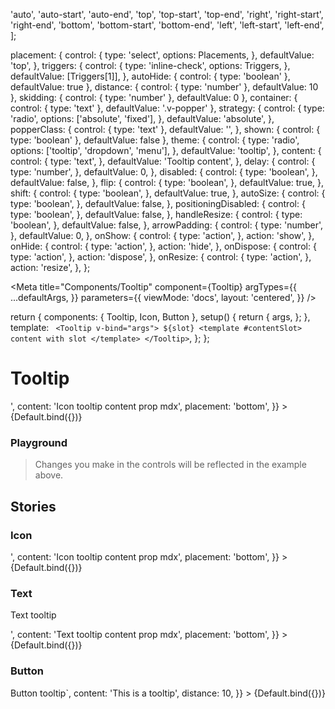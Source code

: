 

  'auto',
  'auto-start',
  'auto-end',
  'top',
  'top-start',
  'top-end',
  'right',
  'right-start',
  'right-end',
  'bottom',
  'bottom-start',
  'bottom-end',
  'left',
  'left-start',
  'left-end',
];

  placement: {
    control: {
      type: 'select',
      options: Placements,
    },
    defaultValue: 'top',
  },
  triggers: {
    control: {
      type: 'inline-check',
      options: Triggers,
    },
    defaultValue: [Triggers[1]],
  },
  autoHide: { control: { type: 'boolean' }, defaultValue: true },
  distance: { control: { type: 'number' }, defaultValue: 10 },
  skidding: { control: { type: 'number' }, defaultValue: 0 },
  container: { control: { type: 'text' }, defaultValue: '.v-popper' },
  strategy: {
    control: {
      type: 'radio',
      options: ['absolute', 'fixed'],
    },
    defaultValue: 'absolute',
  },
  popperClass: {
    control: { type: 'text' },
    defaultValue: '',
  },
  shown: { control: { type: 'boolean' }, defaultValue: false },
  theme: {
    control: {
      type: 'radio',
      options: ['tooltip', 'dropdown', 'menu'],
    },
    defaultValue: 'tooltip',
  },
  content: {
    control: {
      type: 'text',
    },
    defaultValue: 'Tooltip content',
  },
  delay: {
    control: {
      type: 'number',
    },
    defaultValue: 0,
  },
  disabled: {
    control: {
      type: 'boolean',
    },
    defaultValue: false,
  },
  flip: {
    control: {
      type: 'boolean',
    },
    defaultValue: true,
  },
  shift: {
    control: {
      type: 'boolean',
    },
    defaultValue: true,
  },
  autoSize: {
    control: {
      type: 'boolean',
    },
    defaultValue: false,
  },
  positioningDisabled: {
    control: {
      type: 'boolean',
    },
    defaultValue: false,
  },
  handleResize: {
    control: {
      type: 'boolean',
    },
    defaultValue: false,
  },
  arrowPadding: {
    control: {
      type: 'number',
    },
    defaultValue: 0,
  },
  onShow: {
    control: {
      type: 'action',
    },
    action: 'show',
  },
  onHide: {
    control: {
      type: 'action',
    },
    action: 'hide',
  },
  onDispose: {
    control: {
      type: 'action',
    },
    action: 'dispose',
  },
  onResize: {
    control: {
      type: 'action',
    },
    action: 'resize',
  },
};

<Meta
  title="Components/Tooltip"
  component={Tooltip}
  argTypes={{
    ...defaultArgs,
  }}
  parameters={{
    viewMode: 'docs',
    layout: 'centered',
  }}
/>

  return {
    components: { Tooltip, Icon, Button },
    setup() {
      return {
        args,
      };
    },
    template: `
    <Tooltip v-bind="args">
      ${slot}
      <template #contentSlot>
      content with slot
      </template>
    </Tooltip>`,
  };
};

# Tooltip

<Canvas>
  <Story
    name="Overview"
    argTypes={{ ...Default.argTypes }}
    args={{
      slot: '<Icon name="info" size="24" />',
      content: 'Icon tooltip content prop mdx',
      placement: 'bottom',
    }}
  >
    {Default.bind({})}
  </Story>
</Canvas>

### Playground

> Changes you make in the controls will be reflected in the example above.

<ArgsTable story="Overview" />

## Stories

### Icon

<Canvas>
  <Story
    name="Icon"
    argTypes={{ ...Default.argTypes }}
    args={{
      slot: '<Icon name="info" size="24" />',
      content: 'Icon tooltip content prop mdx',
      placement: 'bottom',
    }}
  >
    {Default.bind({})}
  </Story>
</Canvas>

### Text

<Canvas>
  <Story
    name="Text"
    argTypes={{ ...Default.argTypes }}
    args={{
      slot: '<p>Text tooltip</p>',
      content: 'Text tooltip content prop mdx',
      placement: 'bottom',
    }}
  >
    {Default.bind({})}
  </Story>
</Canvas>

### Button

<Canvas>
  <Story
    name="Button"
    argTypes={{ ...Default.argTypes }}
    args={{
      slot: `<Button variant="primary" >Button tooltip</Button>`,
      content: 'This is a tooltip',
      distance: 10,
    }}
  >
    {Default.bind({})}
  </Story>
</Canvas>
